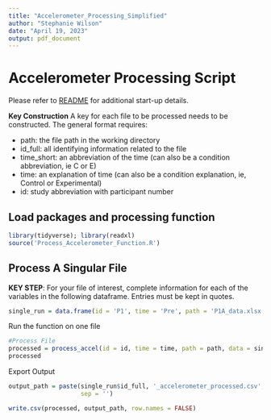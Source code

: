 ```yaml
---
title: "Accelerometer_Processing_Simplified"
author: "Stephanie Wilson"
date: "April 19, 2023"
output: pdf_document
---
```


# Accelerometer Processing Script

Please refer to [README](https://github.com/SWi1/AccelerometerProcessing/blob/main/README.md) for additional start-up details.

**Key Construction**
A key for each file to be processed needs to be constructed. The general format requires:

  - path: the file path in the working directory
  - id_full: all identifying information related to the file
  - time_short: an abbreviation of the time (can also be a condition abbreviation, ie C or E)
  - time: an explanation of time (can also be a condition explanation, ie,     Control or Experimental)
  - id: study abbreviation with participant number


## Load packages and processing function
```r
library(tidyverse); library(readxl)
source('Process_Accelerometer_Function.R')
```

## Process A Singular File

**KEY STEP**: For your file of interest, complete information for each of the variables in the following dataframe. Entries must be kept in quotes.
```r
single_run = data.frame(id = 'P1', time = 'Pre', path = 'P1A_data.xlsx', time_short = 'A', id_full = 'P1A')
```

Run the function on one file
```r
#Process File
processed = process_accel(id = id, time = time, path = path, data = single_run)
processed
```

Export Output
```r
output_path = paste(single_run$id_full, '_accelerometer_processed.csv', 
                    sep = '')

write.csv(processed, output_path, row.names = FALSE)
```

